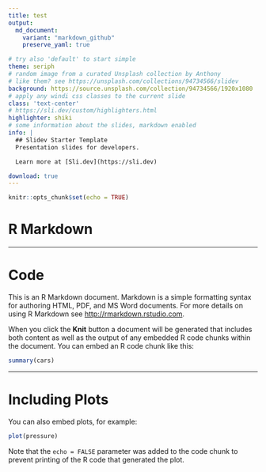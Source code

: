 ```yaml
---
title: test
output:
  md_document:
    variant: "markdown_github"
    preserve_yaml: true

# try also 'default' to start simple
theme: seriph
# random image from a curated Unsplash collection by Anthony
# like them? see https://unsplash.com/collections/94734566/slidev
background: https://source.unsplash.com/collection/94734566/1920x1080
# apply any windi css classes to the current slide
class: 'text-center'
# https://sli.dev/custom/highlighters.html
highlighter: shiki
# some information about the slides, markdown enabled
info: |
  ## Slidev Starter Template
  Presentation slides for developers.

  Learn more at [Sli.dev](https://sli.dev)

download: true
---
```


```r
knitr::opts_chunk$set(echo = TRUE)
```

# R Markdown

---

# Code

This is an R Markdown document. Markdown is a simple formatting syntax for authoring HTML, PDF, and MS Word documents. For more details on using R Markdown see <http://rmarkdown.rstudio.com>.

When you click the **Knit** button a document will be generated that includes both content as well as the output of any embedded R code chunks within the document. You can embed an R code chunk like this:

```r
summary(cars)
```

---

# Including Plots

You can also embed plots, for example:

```r
plot(pressure)
```

Note that the `echo = FALSE` parameter was added to the code chunk to prevent printing of the R code that generated the plot.
